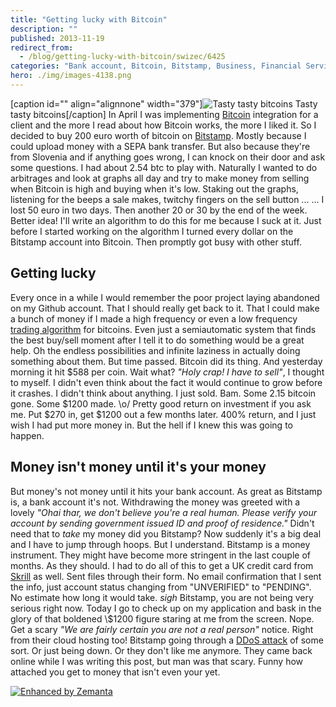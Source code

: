 ```yaml
---
title: "Getting lucky with Bitcoin"
description: ""
published: 2013-11-19
redirect_from:
  - /blog/getting-lucky-with-bitcoin/swizec/6425
categories: "Bank account, Bitcoin, Bitstamp, Business, Financial Services, Slovenia, Travel + Events"
hero: ./img/images-4138.png
---
```


\[caption id="" align="alignnone" width="379"]![Tasty tasty bitcoins](./img/images-4138.png "Tasty tasty bitcoins") Tasty tasty bitcoins\[/caption] In April I was implementing [Bitcoin](http://en.wikipedia.org/wiki/Bitcoin "Bitcoin") integration for a client and the more I read about how Bitcoin works, the more I liked it. So I decided to buy 200 euro worth of bitcoin on [Bitstamp](http://www.bitstamp.net/ "Bitstamp"). Mostly because I could upload money with a SEPA bank transfer. But also because they're from Slovenia and if anything goes wrong, I can knock on their door and ask some questions. I had about 2.54 btc to play with. Naturally I wanted to do arbitrages and look at graphs all day and try to make money from selling when Bitcoin is high and buying when it's low. Staking out the graphs, listening for the beeps a sale makes, twitchy fingers on the sell button ... ... I lost 50 euro in two days. Then another 20 or 30 by the end of the week. Better idea! I'll write an algorithm to do this for me because I suck at it. Just before I started working on the algorithm I turned every dollar on the Bitstamp account into Bitcoin. Then promptly got busy with other stuff.

## Getting lucky

Every once in a while I would remember the poor project laying abandoned on my Github account. That I should really get back to it. That I could make a bunch of money if I made a high frequency or even a low frequency [trading algorithm](http://en.wikipedia.org/wiki/Algorithmic_trading "Algorithmic trading") for bitcoins. Even just a semiautomatic system that finds the best buy/sell moment after I tell it to do something would be a great help. Oh the endless possibilities and infinite laziness in actually doing something about them. But time passed. Bitcoin did its thing. And yesterday morning it hit $588 per coin. Wait what? _"Holy crap! I have to sell"_, I thought to myself. I didn't even think about the fact it would continue to grow before it crashes. I didn't think about anything. I just sold. Bam. Some 2.15 bitcoin gone. Some $1200 made. \\o/ Pretty good return on investment if you ask me. Put $270 in, get $1200 out a few months later. 400% return, and I just wish I had put more money in. But the hell if I knew this was going to happen.

## Money isn't money until it's your money

But money's not money until it hits your bank account. As great as Bitstamp is, a bank account it's not. Withdrawing the money was greeted with a lovely _"Ohai thar, we don't believe you're a real human. Please verify your account by sending government issued ID and proof of residence."_ Didn't need that to _take_ my money did you Bitstamp? Now suddenly it's a big deal and I have to jump through hoops. But I understand. Bitstamp is a money instrument. They might have become more stringent in the last couple of months. As they should. I had to do all of this to get a UK credit card from [Skrill](http://www.skrill.com/ "Moneybookers") as well. Sent files through their form. No email confirmation that I sent the info, just account status changing from "UNVERIFIED" to "PENDING". No estimate how long it would take. _sigh_ Bitstamp, you are not being very serious right now. Today I go to check up on my application and bask in the glory of that boldened \\\$1200 figure staring at me from the screen. Nope. Get a scary _"We are fairly certain you are not a real person"_ notice. Right from their cloud hosting too! Bitstamp going through a [DDoS attack](http://en.wikipedia.org/wiki/Denial-of-service_attack "Denial-of-service attack") of some sort. Or just being down. Or they don't like me anymore. They came back online while I was writing this post, but man was that scary. Funny how attached you get to money that isn't even your yet.

[![Enhanced by Zemanta](http://img.zemanta.com/zemified_e.png?x-id=0419db4e-9609-4f13-a0a4-4786ce876c0a)](http://www.zemanta.com/?px "Enhanced by Zemanta")
